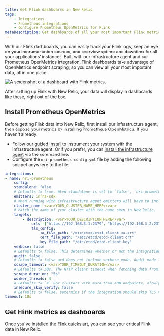 ```yaml
---
title: Get Flink dashboards in New Relic
tags:
    - Integrations
    - Prometheus integrations
    - Configure Prometheus OpenMetrics for Flink
metaDescription: Get dashboards of all your most important Flink metrics with our quickstart. 
---
```



With our Flink dashboards, you can easily track your Flink logs, keep an eye on your instrumentation sources, and overview uptime and downtime for all your applications' instances. Built with our infrastructure agent and our Prometheus OpenMetrics integration, Flink dashboards take advantage of OpenMetrics endpoint scraping, so you can view all your most important data, all in one place.

<img
    src={instantobservabilityFlink}
    title="Flink dashboard landing page"
    alt="A screenshot of a dashboard with Flink metrics."
/>
<figcaption>
After setting up Flink with New Relic, your data will display in dashboards like these, right out of the box. 
</figcaption> 

## Install Prometheus OpenMetrics

Before getting Flink data into New Relic, first install our infrastructure agent, then expose your metrics by installing Prometheus OpenMetrics. If you haven't already:

* Follow our [guided install](https://one.newrelic.com/nr1-core?account=3501165&state=a33ce5fc-d32b-e0b8-3941-30f13e4bc00b) to instrument your system with the infrastructure agent. Or if you prefer, you can [install the infrastructure agent](/docs/infrastructure/install-infrastructure-agent/linux-installation/install-infrastructure-monitoring-agent-linux) via the command line.
* Configure the `nri-prometheus-config.yml` file by adding the following snippet anywhere to the file:

```yml
integrations:
- name: nri-prometheus
    config:
    standalone: false
    # Defaults to true. When standalone is set to `false`, `nri-prometheus` requires an infrastructure agent to send data.
    emitters: infra-sdk
    # When running with infrastructure agent emitters will have to include infra-sdk
    cluster_name: <var>YOUR_CLUSTER_NAME_HERE</var>
    # Match the name of your cluster with the name seen in New Relic. 
    targets:
        - description: <var>YOUR_DESCRIPTION_HERE</var>
            urls: ["https://192.168.3.1:2379", "https://192.168.3.2:2379", "https://192.168.3.3:2379"]
            tls_config:
                ca_file_path: "/etc/etcd/etcd-client-ca.crt"
                cert_file_path: "/etc/etcd/etcd-client.crt"
                key_file_path: "/etc/etcd/etcd-client.key"
    verbose: false
    # Defaults to false. This determines whether or not the integration should run in verbose mode.
    audit: false
    # Defaults to false and does not include verbose mode. Audit mode logs the uncompressed data sent to New Relic and can lead to a high log volume.
    scrape_timeout: <var>YOUR_TIMEOUT_DURATION</var>
    # Defaults to 30s. The HTTP client timeout when fetching data from endpoints.
    scrape_duration: "5s"
    worker_threads: 4
    # Defaults to `4` For clusters with more than 400 endpoints, slowly increase the worker thread until scrape time falls between the desired `scrape_duration`.Increasing this value too much results in huge memory consumption if too many metrics are scraped at once.
    insecure_skip_verify: false
    # Defaults to false. Determins if the integration should skip TLS verification or not.
timeout: 10s
```

## Get Flink metrics as dashboards

Once you've installed the [Flink quickstart](), you can see your critical Flink data in New Relic. 